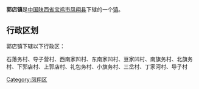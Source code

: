 {{中国乡级行政区
|行政区全称 = 郭店镇
|景观照片文件名 = 
|景观照片描述 = 
|汉语拼音 =guodianzhen
|其他语言 = 
|其他语言名称 = 
|位置图文件名 = 
|位置图描述 = 
|自定义图片=
|上级行政区 = [[陕西省|陕西省]][[凤翔县|凤翔县]]
|行政区类别 = [[行政建制镇|镇]]
|行政区划代码 = 
|行政区划 = 
|村委会 = 
|居委会 = 
|建置时间 = 
|领导职位 = 
|领导名称 = 
|政府驻地 = 
|毗邻 = 
|地理坐标 = 
|总面积 = 
|总人口 = 
|户籍人口 = 
|户籍人口年份 = 
|常住人口 = 
|常住人口年份 = 
|人口密度 = 
|GDP = 
|邮政编码 = 721404
|电话区号 = 917
|官方网站 = 
|网站名称 = 
}}
'''郭店镇'''是[[中华人民共和国|中国]][[陕西省|陕西省]][[宝鸡市|宝鸡市]][[凤翔县|凤翔县]]下辖的一个[[行政建制镇|镇]]。

== 行政区划 ==
郭店镇下辖以下行政区：

石落务村、导子营村、西南家凹村、东南家凹村、豆家凹村、南旗务村、北旗务村、下郭店村、上郭店村、礼包务村、小旗务村、三岔村、丁家河村、导子村

{{陕西小作品}}
{{凤翔县行政区划}}

[[Category:凤翔区|Category:凤翔区]]